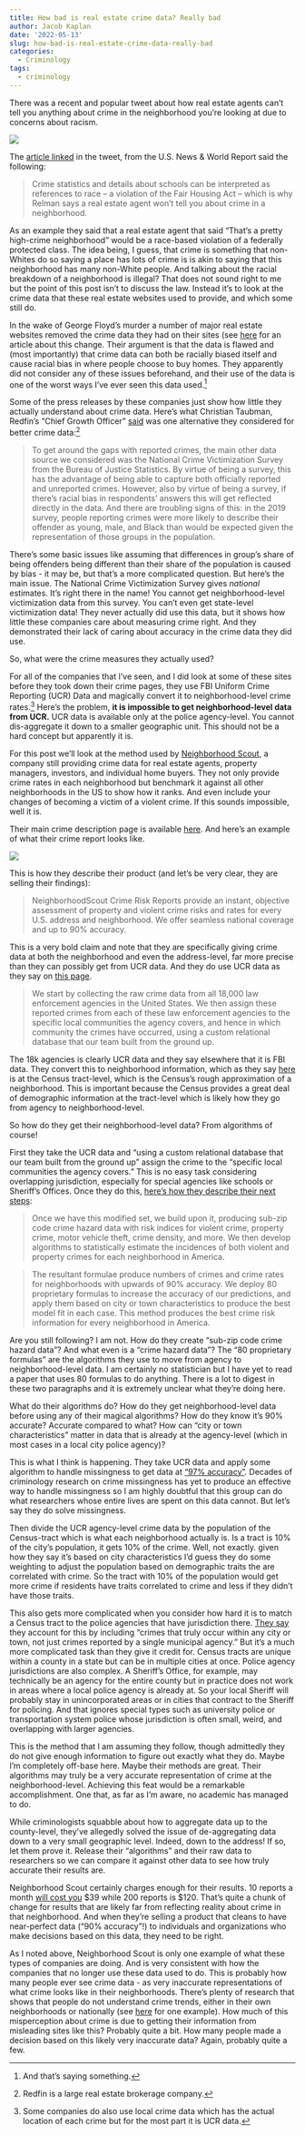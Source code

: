 ```yaml
---
title: How bad is real estate crime data? Really bad
author: Jacob Kaplan
date: '2022-05-13'
slug: how-bad-is-real-estate-crime-data-really-bad
categories:
  - Criminology
tags:
  - criminology
---
```


There was a recent and popular tweet about how real estate agents can't tell you anything about crime in the neighborhood you're looking at due to concerns about racism. 

![](tweet.PNG)


The [article linked](https://realestate.usnews.com/real-estate/articles/what-your-real-estate-agent-cant-tell-you) in the tweet, from the U.S. News & World Report said the following:  

> Crime statistics and details about schools can be interpreted as references to race – a violation of the Fair Housing Act – which is why Relman says a real estate agent won't tell you about crime in a neighborhood.

As an example they said that a real estate agent that said “That’s a pretty high-crime neighborhood” would be a race-based violation of a federally protected class. The idea being, I guess, that crime is something that non-Whites do so saying a place has lots of crime is is akin to saying that this neighborhood has many non-White people. And talking about the racial breakdown of a neighborhood is illegal? That does not sound right to me but the point of this post isn't to discuss the law. Instead it's to look at the crime data that these real estate websites used to provide, and which some still do.

In the wake of George Floyd's murder a number of major real estate websites removed the crime data they had on their sites (see [here](https://www.bobvila.com/articles/real-estate-site-crime-data/) for an article about this change. Their argument is that the data is flawed and (most importantly) that crime data can both be racially biased itself and cause racial bias in where people choose to buy homes. They apparently did not consider any of these issues beforehand, and their use of the data is one of the worst ways I've ever seen this data used.^[And that's saying something.] 

Some of the press releases by these companies just show how little they actually understand about crime data. Here's what Christian Taubman, Redfin's "Chief Growth Officer" [said](https://www.redfin.com/news/neighborhood-crime-data-doesnt-belong-on-real-estate-sites/) was one alternative they considered for better crime data:^[Redfin is a large real estate brokerage company.]

> To get around the gaps with reported crimes, the main other data source we considered was the National Crime Victimization Survey from the Bureau of Justice Statistics. By virtue of being a survey, this has the advantage of being able to capture both officially reported and unreported crimes. However, also by virtue of being a survey, if there’s racial bias in respondents’ answers this will get reflected directly in the data. And there are troubling signs of this: in the 2019 survey, people reporting crimes were more likely to describe their offender as young, male, and Black than would be expected given the representation of those groups in the population.

There's some basic issues like assuming that differences in group's share of being offenders being different than their share of the population is caused by bias - it may be, but that's a more complicated question. But here's the main issue. The National Crime Victimization Survey gives *national* estimates. It's right there in the name! You cannot get neighborhood-level victimization data from this survey. You can't even get state-level victimization data! They never actually did use this data, but it shows how little these companies care about measuring crime right. And they demonstrated their lack of caring about accuracy in the crime data they did use.

So, what were the crime measures they actually used? 

For all of the companies that I've seen, and I did look at some of these sites before they took down their crime pages, they use FBI Uniform Crime Reporting (UCR) Data and magically convert it to neighborhood-level crime rates.^[Some companies do also use local crime data which has the actual location of each crime but for the most part it is UCR data.] Here's the problem, **it is impossible to get neighborhood-level data from UCR.** UCR data is available only at the police agency-level. You cannot dis-aggregate it down to a smaller geographic unit. This should not be a hard concept but apparently it is.  

For this post we'll look at the method used by [Neighborhood Scout](https://www.neighborhoodscout.com/), a company still providing crime data for real estate agents, property managers, investors, and individual home buyers. They not only provide crime rates in each neighborhood but benchmark it against all other neighborhoods in the US to show how it ranks. And even include your changes of becoming a victim of a violent crime.  If this sounds impossible, well it is.

Their main crime description page is available [here](https://www.neighborhoodscout.com/about-the-data/crime-rates). And here's an example of what their crime report looks like. 

![](crime.PNG)

This is how they describe their product (and let's be very clear, they are selling their findings):

> NeighborhoodScout Crime Risk Reports provide an instant, objective assessment of property and violent crime risks and rates for every U.S. address and neighborhood.  We offer seamless national coverage and up to 90% accuracy.

This is a very bold claim and note that they are specifically giving crime data at both the neighborhood and even the address-level, far more precise than they can possibly get from UCR data. And they do use UCR data as they say on [this page](https://help.neighborhoodscout.com/support/solutions/articles/25000001994-where-do-you-get-your-crime-data-). 

> We start by collecting the raw crime data from all 18,000 law enforcement agencies in the United States. We then assign these reported crimes from each of these law enforcement agencies to the specific local communities the agency covers, and hence in which community the crimes have occurred, using a custom relational database that our team built from the ground up.

The 18k agencies is clearly UCR data and they say elsewhere that it is FBI data. They convert this to neighborhood information, which as they say [here](https://help.neighborhoodscout.com/support/solutions/articles/25000002000-city-crime-maps) is at the Census tract-level, which is the Census's rough approximation of a neighborhood. This is important because the Census provides a great deal of demographic information at the tract-level which is likely how they go from agency to neighborhood-level.

So how do they get their neighborhood-level data? From algorithms of course!

First they take the UCR data and "using a custom relational database that our team built from the ground up" assign the crime to the "specific local communities the agency covers." This is no easy task considering overlapping jurisdiction, especially for special agencies like schools or Sheriff's Offices. Once they do this, [here's how they describe their next steps](https://help.neighborhoodscout.com/support/solutions/articles/25000001994-where-do-you-get-your-crime-data-):

> Once we have this modified set, we build upon it, producing sub-zip code crime hazard data with risk indices for violent crime, property crime, motor vehicle theft, crime density, and more. We then develop algorithms to statistically estimate the incidences of both violent and property crimes for each neighborhood in America.

> The resultant formulae produce numbers of crimes and crime rates for neighborhoods with upwards of 90% accuracy. We deploy 80 proprietary formulas to increase the accuracy of our predictions, and apply them based on city or town characteristics to produce the best model fit in each case. This method produces the best crime risk information for every neighborhood in America.

Are you still following? I am not. How do they create "sub-zip code crime hazard data"? And what even is a "crime hazard data"? The "80 proprietary formulas" are the algorithms they use to move from agency to neighborhood-level data. I am certainly no statistician but I have yet to read a paper that uses 80 formulas to do anything. There is a lot to digest in these two paragraphs and it is extremely unclear what they're doing here. 

What do their algorithms do? How do they get neighborhood-level data before using any of their magical algorithms? How do they know it's 90% accurate? Accurate compared to what? How can "city or town characteristics" matter in data that is already at the agency-level (which in most cases in a local city police agency)? 

This is what I think is happening. They take UCR data and apply some algorithm to handle missingness to get data at ["97% accuracy"](https://help.neighborhoodscout.com/support/solutions/articles/25000012699-how-does-neighborhoodscout-account-for-unreported-crime-data-). Decades of criminology research on crime missingness has yet to produce an effective way to handle missingness so I am highly doubtful that this group can do what researchers whose entire lives are spent on this data cannot. But let's say they do solve missingness. 

Then divide the UCR agency-level crime data by the population of the Census-tract which is what each neighborhood actually is. Is a tract is 10% of the city's population, it gets 10% of the crime. Well, not exactly. given how they say it's based on city characteristics I'd guess they do some weighting to adjust the population based on demographic traits the are correlated with crime. So the tract with 10% of the population would get more crime if residents have traits correlated to crime and less if they didn't have those traits. 

This also gets more complicated when you consider how hard it is to match a Census tract to the police agencies that have jurisdiction there. [They say](https://help.neighborhoodscout.com/support/solutions/articles/25000001996-what-makes-your-crime-data-methodology-unique-) they account for this by including "crimes that truly occur within any city or town, not just crimes reported by a single municipal agency." But it's a much more complicated task than they give it credit for. Census tracts are unique within a county in a state but can be in multiple cities at once. Police agency jurisdictions are also complex. A Sheriff's Office, for example, may technically be an agency for the entire county but in practice does not work in areas where a local police agency is already at. So your local Sheriff will probably stay in unincorporated areas or in cities that contract to the Sheriff for policing. And that ignores special types such as university police or transportation system police whose jurisdiction is often small, weird, and overlapping with larger agencies. 

This is the method that I am assuming they follow, though admittedly they do not give enough information to figure out exactly what they do. Maybe I'm completely off-base here. Maybe their methods are great. Their algorithms may truly be a very accurate representation of crime at the neighborhood-level. Achieving this feat would be a remarkable accomplishment. One that, as far as I'm aware, no academic has managed to do. 

While criminologists squabble about how to aggregate data up to the county-level, they've allegedly solved the issue of de-aggregating data down to a very small geographic level. Indeed, down to the address! If so, let them prove it. Release their "algorithms" and their raw data to researchers so we can compare it against other data to see how truly accurate their results are. 

Neighborhood Scout certainly charges enough for their results. 10 reports a month [will cost you](https://www.neighborhoodscout.com/get-started/choose-subscription-plan) \$39 while 200 reports is \$120. That's quite a chunk of change for results that are likely far from reflecting reality about crime in that neighborhood. And when they're selling a product that cleans to have near-perfect data ("90% accuracy"!) to individuals and organizations who make decisions based on this data, they need to be right. 

As I noted above, Neighborhood Scout is only one example of what these types of companies are doing. And is very consistent with how the companies that no longer use these data used to do. This is probably how many people ever see crime data - as very inaccurate representations of what crime looks like in their neighborhoods. There's plenty of research that shows that people do not understand crime trends, either in their own neighborhoods or nationally (see [here](https://www.pewresearch.org/fact-tank/2016/11/16/voters-perceptions-of-crime-continue-to-conflict-with-reality/) for one example). How much of this misperception about crime is due to getting their information from misleading sites like this? Probably quite a bit. How many people made a decision based on this likely very inaccurate data? Again, probably quite a few.    